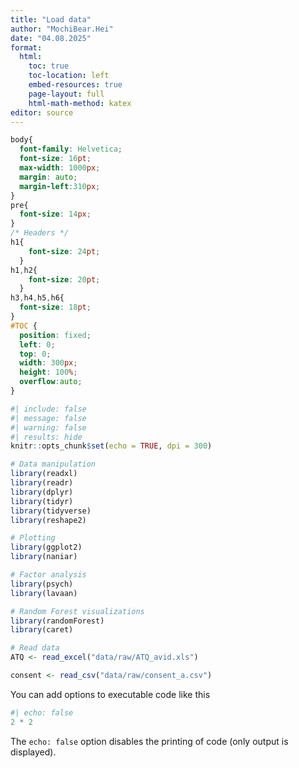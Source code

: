 ```yaml
---
title: "Load data"
author: "MochiBear.Hei"
date: "04.08.2025"
format:
  html:
    toc: true
    toc-location: left
    embed-resources: true
    page-layout: full
    html-math-method: katex
editor: source
---
```


```css
body{
  font-family: Helvetica;
  font-size: 16pt;
  max-width: 1000px;
  margin: auto;
  margin-left:310px;
}
pre{
  font-size: 14px;
}
/* Headers */
h1{
    font-size: 24pt;
  }
h1,h2{
    font-size: 20pt;
  }
h3,h4,h5,h6{
  font-size: 18pt;
}
#TOC {
  position: fixed;
  left: 0;
  top: 0;
  width: 300px;
  height: 100%;
  overflow:auto;
}
```

```r
#| include: false
#| message: false
#| warning: false
#| results: hide
knitr::opts_chunk$set(echo = TRUE, dpi = 300)

# Data manipulation
library(readxl)
library(readr)
library(dplyr)
library(tidyr)
library(tidyverse)
library(reshape2)

# Plotting
library(ggplot2)
library(naniar)

# Factor analysis
library(psych)
library(lavaan)

# Random Forest visualizations
library(randomForest)
library(caret)
```



```r
# Read data
ATQ <- read_excel("data/raw/ATQ_avid.xls")

consent <- read_csv("data/raw/consent_a.csv")
```

You can add options to executable code like this

```r
#| echo: false
2 * 2
```

The `echo: false` option disables the printing of code (only output is displayed).
